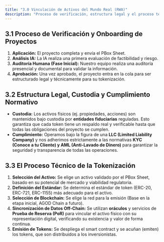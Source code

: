 ```yaml
---
title: "3.0 Vinculación de Activos del Mundo Real (RWA)"
description: "Proceso de verificación, estructura legal y el proceso técnico de la tokenización."
---
```


## 3.1 Proceso de Verificación y Onboarding de Proyectos
1.  **Aplicación:** El proyecto completa y envía el PBox Sheet.
2.  **Análisis IA:** La IA realiza una primera evaluación de factibilidad y riesgo.
3.  **Auditoría Humana (Fase Inicial):** Nuestro equipo realiza una auditoría presencial y documental para validar la información.
4.  **Aprobación:** Una vez aprobado, el proyecto entra en la cola para ser estructurado legal y técnicamente para su tokenización.

## 3.2 Estructura Legal, Custodia y Cumplimiento Normativo
*   **Custodia:** Los activos físicos (ej. propiedades, acciones) son mantenidos bajo custodia por **entidades fiduciarias** reguladas. Esto garantiza que cada token tiene un respaldo real y verificable hasta que todas las obligaciones del proyecto se cumplen.
*   **Cumplimiento:** Operamos bajo la figura de una **LLC (Limited Liability Company)** y nos adherimos estrictamente a las normativas **KYC (Conoce a tu Cliente) y AML (Anti-Lavado de Dinero)** para garantizar la seguridad y transparencia de todas las operaciones.

## 3.3 El Proceso Técnico de la Tokenización
1.  **Selección del Activo:** Se elige un activo validado por el PBox Sheet, basado en su potencial de mercado y viabilidad regulatoria.
2.  **Definición del Estándar:** Se determina el estándar de token (ERC-20, ERC-721, ERC-1155) más adecuado para el activo.
3.  **Selección de Blockchain:** Se elige la red para la emisión (Base en la etapa inicial, AGOD Chain a futuro).
4.  **Sincronización de Datos Off-Chain:** Se utilizan **oráculos** y servicios de **Prueba de Reserva (PoR)** para vincular el activo físico con su representación digital, verificando su existencia y valor de forma continua.
5.  **Emisión de Tokens:** Se despliega el smart contract y se acuñan (emiten) los tokens, que son distribuidos a los inversionistas.

